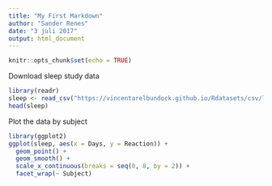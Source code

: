 ```yaml
---
title: "My First Markdown"
author: "Sander Renes"
date: "3 juli 2017"
output: html_document
---
```


```r
knitr::opts_chunk$set(echo = TRUE)
```

Download sleep study data
```r
library(readr)
sleep <- read_csv("https://vincentarelbundock.github.io/Rdatasets/csv/lme4/sleepstudy.csv") # no spaces
head(sleep)
```

Plot the data by subject
```r
library(ggplot2)
ggplot(sleep, aes(x = Days, y = Reaction)) +
  geom_point() +
  geom_smooth() +
  scale_x_continuous(breaks = seq(0, 8, by = 2)) +
  facet_wrap(~ Subject)
```


